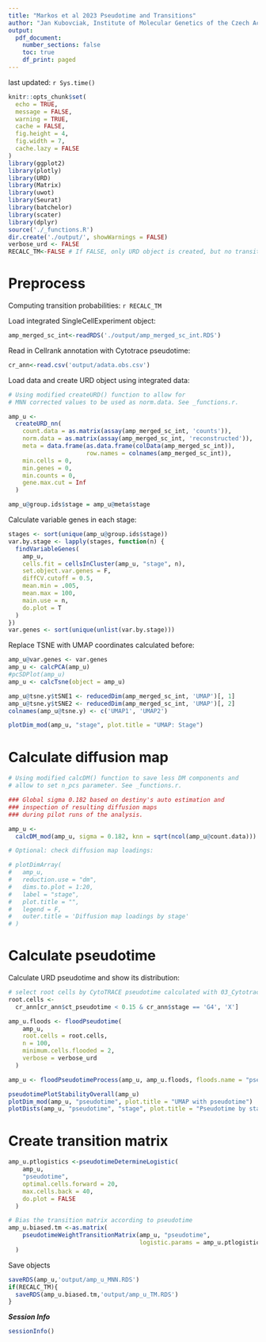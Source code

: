 ```yaml
---
title: "Markos et al 2023 Pseudotime and Transitions"
author: "Jan Kubovciak, Institute of Molecular Genetics of the Czech Academy of Sciences"
output:
  pdf_document:
    number_sections: false
    toc: true
    df_print: paged
---
```


last updated: `r Sys.time()`

```r
knitr::opts_chunk$set(
  echo = TRUE,
  message = FALSE,
  warning = TRUE,
  cache = FALSE,
  fig.height = 4,
  fig.width = 7,
  cache.lazy = FALSE
)
library(ggplot2)
library(plotly)
library(URD)
library(Matrix)
library(uwot)
library(Seurat)
library(batchelor)
library(scater)
library(dplyr)
source('./_functions.R')
dir.create('./output/', showWarnings = FALSE)
verbose_urd <- FALSE
RECALC_TM<-FALSE # If FALSE, only URD object is created, but no transition probabilities are computed for time saving purposes.
```


# Preprocess

Computing transition probabilities: `r RECALC_TM`

Load integrated SingleCellExperiment object:

```r
amp_merged_sc_int<-readRDS('./output/amp_merged_sc_int.RDS')

```


Read in Cellrank annotation with Cytotrace pseudotime:

```r
cr_ann<-read.csv('output/adata.obs.csv')

```


Load data and create URD object using integrated data:

```r
# Using modified createURD() function to allow for
# MNN corrected values to be used as norm.data. See _functions.r.

amp_u <-
  createURD_nn(
    count.data = as.matrix(assay(amp_merged_sc_int, 'counts')),
    norm.data = as.matrix(assay(amp_merged_sc_int, 'reconstructed')),
    meta = data.frame(as.data.frame(colData(amp_merged_sc_int)),
                      row.names = colnames(amp_merged_sc_int)),
    min.cells = 0,
    min.genes = 0,
    min.counts = 0,
    gene.max.cut = Inf
  )

amp_u@group.ids$stage = amp_u@meta$stage

```

Calculate variable genes in each stage:

```r
stages <- sort(unique(amp_u@group.ids$stage))
var.by.stage <- lapply(stages, function(n) {
  findVariableGenes(
    amp_u,
    cells.fit = cellsInCluster(amp_u, "stage", n),
    set.object.var.genes = F,
    diffCV.cutoff = 0.5,
    mean.min = .005,
    mean.max = 100,
    main.use = n,
    do.plot = T
  )
})
var.genes <- sort(unique(unlist(var.by.stage)))
```

Replace TSNE with UMAP coordinates calculated before:

```r
amp_u@var.genes <- var.genes
amp_u <- calcPCA(amp_u)
#pcSDPlot(amp_u)
amp_u <- calcTsne(object = amp_u)

amp_u@tsne.y$tSNE1 <- reducedDim(amp_merged_sc_int, 'UMAP')[, 1]
amp_u@tsne.y$tSNE2 <- reducedDim(amp_merged_sc_int, 'UMAP')[, 2]
colnames(amp_u@tsne.y) <- c('UMAP1', 'UMAP2')

plotDim_mod(amp_u, "stage", plot.title = "UMAP: Stage")
```

# Calculate diffusion map

```r
# Using modified calcDM() function to save less DM components and
# allow to set n_pcs parameter. See _functions.r.

### Global sigma 0.182 based on destiny's auto estimation and
### inspection of resulting diffusion maps
### during pilot runs of the analysis.

amp_u <-
  calcDM_mod(amp_u, sigma = 0.182, knn = sqrt(ncol(amp_u@count.data)))

# Optional: check diffusion map loadings:

# plotDimArray(
#   amp_u,
#   reduction.use = "dm",
#   dims.to.plot = 1:20,
#   label = "stage",
#   plot.title = "",
#   legend = F,
#   outer.title = 'Diffusion map loadings by stage'
# )

```

# Calculate pseudotime 

Calculate URD pseudotime and show its distribution:

```r
# select root cells by CytoTRACE pseudotime calculated with 03_Cytotrace_pseudotime.py.
root.cells <-
  cr_ann[cr_ann$ct_pseudotime < 0.15 & cr_ann$stage == 'G4', 'X']

amp_u.floods <- floodPseudotime(
    amp_u,
    root.cells = root.cells,
    n = 100,
    minimum.cells.flooded = 2,
    verbose = verbose_urd
  )

amp_u <- floodPseudotimeProcess(amp_u, amp_u.floods, floods.name = "pseudotime")

pseudotimePlotStabilityOverall(amp_u)
plotDim_mod(amp_u, "pseudotime", plot.title = "UMAP with pseudotime")
plotDists(amp_u, "pseudotime", "stage", plot.title = "Pseudotime by stage")
```

# Create transition matrix

```r

amp_u.ptlogistics <-pseudotimeDetermineLogistic(
    amp_u,
    "pseudotime",
    optimal.cells.forward = 20,
    max.cells.back = 40,
    do.plot = FALSE
  )

# Bias the transition matrix according to pseudotime
amp_u.biased.tm <-as.matrix(
    pseudotimeWeightTransitionMatrix(amp_u, "pseudotime",
                                     logistic.params = amp_u.ptlogistics)
  )

```

Save objects

```r
saveRDS(amp_u,'output/amp_u_MNN.RDS')
if(RECALC_TM){
  saveRDS(amp_u.biased.tm,'output/amp_u_TM.RDS')
}

```


***Session Info***

```r
sessionInfo()
```
